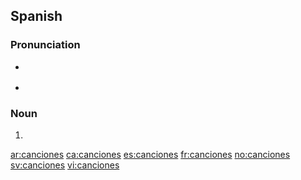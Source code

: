==Spanish==

===Pronunciation===
* {{a|Castilian}} {{IPA|lang=es|/kan.θiˈo.nes/}}
* {{a|Americas}} {{IPA|lang=es|/kan.siˈo.nes/}}

===Noun===
{{head|es|noun form|g=f|g2=p}}

# {{plural of|[[canción]]|lang=es|nocat=1}}

[[ar:canciones]]
[[ca:canciones]]
[[es:canciones]]
[[fr:canciones]]
[[no:canciones]]
[[sv:canciones]]
[[vi:canciones]]